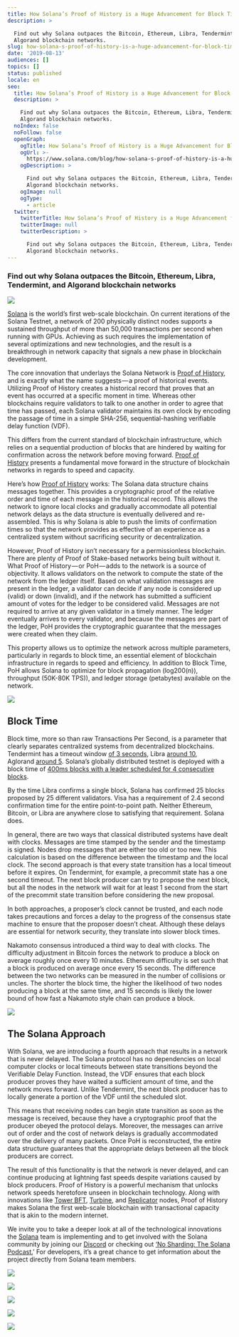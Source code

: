 ```yaml
---
title: How Solana’s Proof of History is a Huge Advancement for Block Time
description: >

  Find out why Solana outpaces the Bitcoin, Ethereum, Libra, Tendermint, and
  Algorand blockchain networks.
slug: how-solana-s-proof-of-history-is-a-huge-advancement-for-block-time
date: '2019-08-13'
audiences: []
topics: []
status: published
locale: en
seo:
  title: How Solana’s Proof of History is a Huge Advancement for Block Time
  description: >

    Find out why Solana outpaces the Bitcoin, Ethereum, Libra, Tendermint, and
    Algorand blockchain networks.
  noIndex: false
  noFollow: false
  openGraph:
    ogTitle: How Solana’s Proof of History is a Huge Advancement for Block Time
    ogUrl: >-
      https://www.solana.com/blog/how-solana-s-proof-of-history-is-a-huge-advancement-for-block-time
    ogDescription: >

      Find out why Solana outpaces the Bitcoin, Ethereum, Libra, Tendermint, and
      Algorand blockchain networks.
    ogImage: null
    ogType:
      - article
  twitter:
    twitterTitle: How Solana’s Proof of History is a Huge Advancement for Block Time
    twitterImage: null
    twitterDescription: >

      Find out why Solana outpaces the Bitcoin, Ethereum, Libra, Tendermint, and
      Algorand blockchain networks.
---
```


### **Find out why Solana outpaces the Bitcoin, Ethereum, Libra, Tendermint, and Algorand blockchain networks**

![](/how-solana-s-proof-of-history-is-a-huge-advancement-for-block-time/image-1.jpg)

[Solana](https://solana.com/?ref=solana.ghost.io) is the world’s first web-scale blockchain. On current iterations of the Solana Testnet, a network of 200 physically distinct nodes supports a sustained throughput of more than 50,000 transactions per second when running with GPUs. Achieving as such requires the implementation of several optimizations and new technologies, and the result is a breakthrough in network capacity that signals a new phase in blockchain development.

The core innovation that underlays the Solana Network is [Proof of History](https://solana.com/proof-of-history/?ref=solana.ghost.io), and is exactly what the name suggests — a proof of historical events. Utilizing Proof of History creates a historical record that proves that an event has occurred at a specific moment in time. Whereas other blockchains require validators to talk to one another in order to agree that time has passed, each Solana validator maintains its own clock by encoding the passage of time in a simple SHA-256, sequential-hashing verifiable delay function (VDF).

This differs from the current standard of blockchain infrastructure, which relies on a sequential production of blocks that are hindered by waiting for confirmation across the network before moving forward. [Proof of History](https://solana.com/proof-of-history/?ref=solana.ghost.io) presents a fundamental move forward in the structure of blockchain networks in regards to speed and capacity.


<YouTube videoId="7UE5UFd-b2c" />


Here’s how [Proof of History](https://solana.com/proof-of-history/?ref=solana.ghost.io) works: The Solana data structure chains messages together. This provides a cryptographic proof of the relative order and time of each message in the historical record. This allows the network to ignore local clocks and gradually accommodate all potential network delays as the data structure is eventually delivered and re-assembled. This is why Solana is able to push the limits of confirmation times so that the network provides as effective of an experience as a centralized system without sacrificing security or decentralization.

However, Proof of History isn’t necessary for a permissionless blockchain. There are plenty of Proof of Stake-based networks being built without it. What Proof of History — or PoH — adds to the network is a source of objectivity. It allows validators on the network to compute the state of the network from the ledger itself. Based on what validation messages are present in the ledger, a validator can decide if any node is considered up (valid) or down (invalid), and if the network has submitted a sufficient amount of votes for the ledger to be considered valid. Messages are not required to arrive at any given validator in a timely manner. The ledger eventually arrives to every validator, and because the messages are part of the ledger, PoH provides the cryptographic guarantee that the messages were created when they claim.

This property allows us to optimize the network across multiple parameters, particularly in regards to block time, an essential element of blockchain infrastructure in regards to speed and efficiency. In addition to Block Time, PoH allows Solana to optimize for block propagation (log200(n)), throughput (50K-80K TPS)), and ledger storage (petabytes) available on the network.

![](/how-solana-s-proof-of-history-is-a-huge-advancement-for-block-time/image-2.jpg)

## **Block Time**

Block time, more so than raw Transactions Per Second, is a parameter that clearly separates centralized systems from decentralized blockchains. Tendermint has a timeout window [of 3 seconds](https://tendermint.com/docs/tendermint-core/using-tendermint.html?ref=solana.ghost.io#initialize), Libra [around 10](https://developers.libra.org/docs/assets/papers/the-libra-blockchain.pdf?ref=solana.ghost.io), Aglorand [around 5](https://people.csail.mit.edu/nickolai/papers/gilad-algorand-eprint.pdf?ref=solana.ghost.io). Solana’s globally distributed testnet is deployed with a block time of [400ms blocks with a leader scheduled for 4 consecutive blocks](https://github.com/solana-labs/solana/pull/4806?ref=solana.ghost.io).

By the time Libra confirms a single block, Solana has confirmed 25 blocks proposed by 25 different validators. Visa has a requirement of 2.4 second confirmation time for the entire point-to-point path. Neither Ethereum, Bitcoin, or Libra are anywhere close to satisfying that requirement. Solana does.

In general, there are two ways that classical distributed systems have dealt with clocks. Messages are time stamped by the sender and the timestamp is signed. Nodes drop messages that are either too old or too new. This calculation is based on the difference between the timestamp and the local clock. The second approach is that every state transition has a local timeout before it expires. On Tendermint, for example, a precommit state has a one second timeout. The next block producer can try to propose the next block, but all the nodes in the network will wait for at least 1 second from the start of the precommit state transition before considering the new proposal.

In both approaches, a proposer’s clock cannot be trusted, and each node takes precautions and forces a delay to the progress of the consensus state machine to ensure that the proposer doesn’t cheat. Although these delays are essential for network security, they translate into slower block times.

Nakamoto consensus introduced a third way to deal with clocks. The difficulty adjustment in Bitcoin forces the network to produce a block on average roughly once every 10 minutes. Ethereum difficulty is set such that a block is produced on average once every 15 seconds. The difference between the two networks can be measured in the number of collisions or uncles. The shorter the block time, the higher the likelihood of two nodes producing a block at the same time, and 15 seconds is likely the lower bound of how fast a Nakamoto style chain can produce a block.

![](/how-solana-s-proof-of-history-is-a-huge-advancement-for-block-time/image-3.jpg)

## **The Solana Approach**

With Solana, we are introducing a fourth approach that results in a network that is never delayed. The Solana protocol has no dependencies on local computer clocks or local timeouts between state transitions beyond the Verifiable Delay Function. Instead, the VDF ensures that each block producer proves they have waited a sufficient amount of time, and the network moves forward. Unlike Tendermint, the next block producer has to locally generate a portion of the VDF until the scheduled slot.

This means that receiving nodes can begin state transition as soon as the message is received, because they have a cryptographic proof that the producer obeyed the protocol delays. Moreover, the messages can arrive out of order and the cost of network delays is gradually accommodated over the delivery of many packets. Once PoH is reconstructed, the entire data structure guarantees that the appropriate delays between all the block producers are correct.

The result of this functionality is that the network is never delayed, and can continue producing at lightning fast speeds despite variations caused by block producers. Proof of History is a powerful mechanism that unlocks network speeds heretofore unseen in blockchain technology. Along with innovations like [Tower BFT](https://medium.com/solana-labs/tower-bft-solanas-high-performance-implementation-of-pbft-464725911e79?ref=solana.ghost.io), [Turbine](https://medium.com/solana-labs/turbine-solanas-block-propagation-protocol-solves-the-scalability-trilemma-2ddba46a51db?ref=solana.ghost.io), and [Replicator](https://medium.com/solana-labs/replicators-solanas-solution-to-petabytes-of-blockchain-data-storage-ef79db053fa1?ref=solana.ghost.io) nodes, Proof of History makes Solana the first web-scale blockchain with transactional capacity that is akin to the modern internet.

We invite you to take a deeper look at all of the technological innovations the [Solana](http://solana.com/?ref=solana.ghost.io) team is implementing and to get involved with the Solana community by joining our [Discord](https://discordapp.com/invite/pquxPsq?ref=solana.ghost.io) or checking out [‘No Sharding: The Solana Podcast.](https://podcast.solana.com/?ref=solana.ghost.io)’ For developers, it’s a great chance to get information about the project directly from Solana team members.

![](/how-solana-s-proof-of-history-is-a-huge-advancement-for-block-time/image-4.jpg)

![](/how-solana-s-proof-of-history-is-a-huge-advancement-for-block-time/image-5.jpg)

![](/how-solana-s-proof-of-history-is-a-huge-advancement-for-block-time/image-6.jpg)

![](/how-solana-s-proof-of-history-is-a-huge-advancement-for-block-time/image-7.jpg)

![](/how-solana-s-proof-of-history-is-a-huge-advancement-for-block-time/image-8.jpg)

